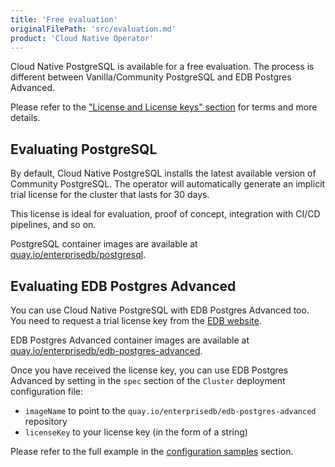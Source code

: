 ```yaml
---
title: 'Free evaluation'
originalFilePath: 'src/evaluation.md'
product: 'Cloud Native Operator'
---
```


Cloud Native PostgreSQL is available for a free evaluation.
The process is different between Vanilla/Community PostgreSQL
and EDB Postgres Advanced.

Please refer to the ["License and License keys" section](license_keys.md)
for terms and more details.

## Evaluating PostgreSQL

By default, Cloud Native PostgreSQL installs the latest available
version of Community PostgreSQL. The operator will automatically
generate an implicit trial license for the cluster that lasts for
30 days.

This license is ideal for evaluation, proof of concept, integration with CI/CD pipelines, and so on.

PostgreSQL container images are available at
[quay.io/enterprisedb/postgresql](https://quay.io/repository/enterprisedb/postgresql).

## Evaluating EDB Postgres Advanced

You can use Cloud Native PostgreSQL with EDB Postgres Advanced
too. You need to request a trial license key from the
[EDB website](https://cloud-native.enterprisedb.com).

EDB Postgres Advanced container images are available at
[quay.io/enterprisedb/edb-postgres-advanced](https://quay.io/repository/enterprisedb/edb-postgres-advanced).

Once you have received the license key, you can use EDB Postgres Advanced
by setting in the `spec` section of the `Cluster` deployment configuration file:

-   `imageName` to point to the `quay.io/enterprisedb/edb-postgres-advanced` repository
-   `licenseKey` to your license key (in the form of a string)

Please refer to the full example in the [configuration samples](samples.md) section.